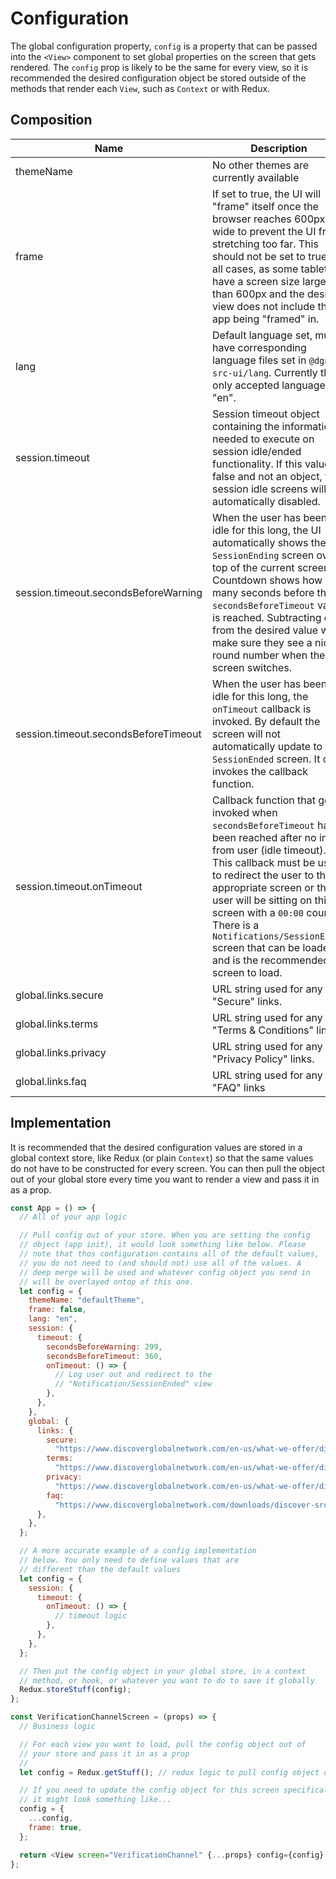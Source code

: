 
<Meta title="General/Configuration" />

# Configuration

The global configuration property, `config` is a property that can be passed into the `<View>` component to set global properties on the screen that gets rendered. The `config` prop is likely to be the same for every view, so it is recommended the desired configuration object be stored outside of the methods that render each `View`, such as `Context` or with Redux.

## Composition

| Name                                 | Description                                                                                                                                                                                                                                                                                                                                                                     | Default                                                                                                                                                |
| ------------------------------------ | ------------------------------------------------------------------------------------------------------------------------------------------------------------------------------------------------------------------------------------------------------------------------------------------------------------------------------------------------------------------------------- | ------------------------------------------------------------------------------------------------------------------------------------------------------ |
| themeName                            | No other themes are currently available                                                                                                                                                                                                                                                                                                                                         | "defaultTheme"                                                                                                                                         |
| frame                                | If set to true, the UI will "frame" itself once the browser reaches 600px wide to prevent the UI from stretching too far. This should not be set to true for all cases, as some tablets have a screen size larger than 600px and the desired view does not include the app being "framed" in.                                                                                   | false                                                                                                                                                  |
| lang                                 | Default language set, must have corresponding language files set in `@dgn-src-ui/lang`. Currently the only accepted language is "en".                                                                                                                                                                                                                                           | "en"                                                                                                                                                   |
| session.timeout                      | Session timeout object containing the information needed to execute on session idle/ended functionality. If this value is false and not an object, the session idle screens will be automatically disabled.                                                                                                                                                                     |
| session.timeout.secondsBeforeWarning | When the user has been idle for this long, the UI automatically shows the `SessionEnding` screen over top of the current screen. Countdown shows how many seconds before the `secondsBeforeTimeout` value is reached. Subtracting one from the desired value will make sure they see a nice round number when the screen switches.                                              | 299                                                                                                                                                    |
| session.timeout.secondsBeforeTimeout | When the user has been idle for this long, the `onTimeout` callback is invoked. By default the screen will not automatically update to the `SessionEnded` screen. It only invokes the callback function.                                                                                                                                                                        | 360                                                                                                                                                    |
| session.timeout.onTimeout            | Callback function that gets invoked when `secondsBeforeTimeout` has been reached after no input from user (idle timeout). This callback must be used to redirect the user to the appropriate screen or the user will be sitting on this screen with a `00:00` counter. There is a `Notifications/SessionEnded` screen that can be loaded and is the recommended screen to load. | () => {}                                                                                                                                               |
| global.links.secure                  | URL string used for any "Secure" links.                                                                                                                                                                                                                                                                                                                                         | <a href="https://www.discoverglobalnetwork.com/en-us/what-we-offer/digital-payments/secure-remote-commerce">Copy Link Address</a>                      |
| global.links.terms                   | URL string used for any "Terms & Conditions" links.                                                                                                                                                                                                                                                                                                                             | <a href="https://www.discoverglobalnetwork.com/en-us/what-we-offer/digital-payments/secure-remote-commerce/terms-and-conditions">Copy Link Address</a> |
| global.links.privacy                 | URL string used for any "Privacy Policy" links.                                                                                                                                                                                                                                                                                                                                 | <a href="https://www.discoverglobalnetwork.com/en-us/what-we-offer/digital-payments/secure-remote-commerce/privacy">Copy Link Address</a>              |
| global.links.faq                     | URL string used for any "FAQ" links                                                                                                                                                                                                                                                                                                                                             | <a href="https://www.discoverglobalnetwork.com/downloads/discover-src-frequently-asked-questions.pdf">Copy Link Address</a>                            |

## Implementation

It is recommended that the desired configuration values are stored in a global context store, like Redux (or plain `Context`) so that the same values do not have to be constructed for every screen. You can then pull the object out of your global store every time you want to render a view and pass it in as a prop.

```js
const App = () => {
  // All of your app logic

  // Pull config out of your store. When you are setting the config
  // object (app init), it would look something like below. Please
  // note that thos configuration contains all of the default values,
  // you do not need to (and should not) use all of the values. A
  // deep merge will be used and whatever config object you send in
  // will be overlayed ontop of this one.
  let config = {
    themeName: "defaultTheme",
    frame: false,
    lang: "en",
    session: {
      timeout: {
        secondsBeforeWarning: 299,
        secondsBeforeTimeout: 360,
        onTimeout: () => {
          // Log user out and redirect to the
          // "Notification/SessionEnded" view
        },
      },
    },
    global: {
      links: {
        secure:
          "https://www.discoverglobalnetwork.com/en-us/what-we-offer/digital-payments/secure-remote-commerce",
        terms:
          "https://www.discoverglobalnetwork.com/en-us/what-we-offer/digital-payments/secure-remote-commerce/terms-and-conditions",
        privacy:
          "https://www.discoverglobalnetwork.com/en-us/what-we-offer/digital-payments/secure-remote-commerce/privacy",
        faq:
          "https://www.discoverglobalnetwork.com/downloads/discover-src-frequently-asked-questions.pdf",
      },
    },
  };

  // A more accurate example of a config implementation
  // below. You only need to define values that are
  // different than the default values
  let config = {
    session: {
      timeout: {
        onTimeout: () => {
          // timeout logic
        },
      },
    },
  };

  // Then put the config object in your global store, in a context
  // method, or hook, or whatever you want to do to save it globally
  Redux.storeStuff(config);
};

const VerificationChannelScreen = (props) => {
  // Business logic

  // For each view you want to load, pull the config object out of
  // your store and pass it in as a prop
  //
  let config = Redux.getStuff(); // redux logic to pull config object out

  // If you need to update the config object for this screen specifically
  // it might look something like...
  config = {
    ...config,
    frame: true,
  };

  return <View screen="VerificationChannel" {...props} config={config} />;
};
```

